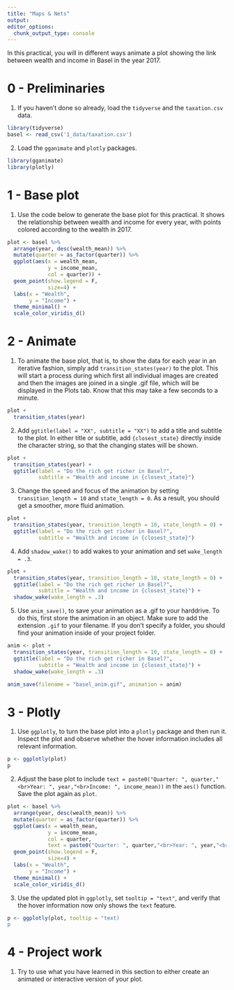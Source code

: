 ```yaml
---
title: "Maps & Nets"
output:
editor_options:
  chunk_output_type: console
---
```


In this practical, you will in different ways animate a plot showing the link between wealth and income in Basel in the year 2017.   

# 0 - Preliminaries

1. If you haven't done so already, load the `tidyverse` and the `taxation.csv` data. 

```r
library(tidyverse)
basel <- read_csv('1_data/taxation.csv')
```

2. Load the `gganimate` and `plotly` packages. 

```r
library(gganimate)
library(plotly)
```

# 1 - Base plot

1. Use the code below to generate the base plot for this practical. It shows the relationship between wealth and income for every year, with points colored according to the wealth in 2017.  

```r
plot <- basel %>% 
  arrange(year, desc(wealth_mean)) %>% 
  mutate(quarter = as_factor(quarter)) %>% 
  ggplot(aes(x = wealth_mean, 
             y = income_mean, 
             col = quarter)) +
  geom_point(show.legend = F, 
             size=4) + 
  labs(x = "Wealth", 
       y = "Income") +
  theme_minimal() +
  scale_color_viridis_d() 
```

# 2 - Animate

1. To animate the base plot, that is, to show the data for each year in an iterative fashion, simply add `transition_states(year)` to the plot. This will start a process during which first all individual images are created and then the images are joined in a single .gif file, which will be displayed in the Plots tab. Know that this may take a few seconds to a minute.

```r
plot + 
  transition_states(year)
```

2. Add `ggtitle(label = "XX", subtitle = "XX")` to add a title and subtitle to the plot. In either title or subtitle, add `{closest_state}` directly inside the character string, so that the changing states will be shown. 

```r
plot + 
  transition_states(year) +
  ggtitle(label = "Do the rich get richer in Basel?", 
          subtitle = "Wealth and income in {closest_state}")
```

3. Change the speed and focus of the animation by setting `transition_length = 10` and `state_length = 0`. As a result, you should get a smoother, more fluid animation. 

```r
plot + 
  transition_states(year, transition_length = 10, state_length = 0) +
  ggtitle(label = "Do the rich get richer in Basel?", 
          subtitle = "Wealth and income in {closest_state}")
```

4. Add `shadow_wake()` to add wakes to your animation and set `wake_length = .3`. 

```r
plot + 
  transition_states(year, transition_length = 10, state_length = 0) +
  ggtitle(label = "Do the rich get richer in Basel?", 
          subtitle = "Wealth and income in {closest_state}") +
  shadow_wake(wake_length = .3)
```

5. Use `anim_save()`, to save your animation as a .gif to your harddrive. To do this, first store the animation in an object. Make sure to add the extension `.gif` to your filename. If you don't specify a folder, you should find your animation inside of your project folder.   

```r
anim <- plot + 
  transition_states(year, transition_length = 10, state_length = 0) +
  ggtitle(label = "Do the rich get richer in Basel?", 
          subtitle = "Wealth and income in {closest_state}") +
  shadow_wake(wake_length = .3)

anim_save(filename = "basel_anim.gif", animation = anim)
```

# 3 - Plotly

1. Use `ggplotly`, to turn the base plot into a `plotly` package and then run it. Inspect the plot and observe whether the hover information includes all relevant information.  

```r
p <- ggplotly(plot)
p
```

2. Adjust the base plot to include `text = paste0("Quarter: ", quarter,"<br>Year: ", year,"<br>Income: ", income_mean))` in the `aes()` function. Save the plot again as `plot`. 

```r
plot <- basel %>% 
  arrange(year, desc(wealth_mean)) %>% 
  mutate(quarter = as_factor(quarter)) %>% 
  ggplot(aes(x = wealth_mean, 
             y = income_mean, 
             col = quarter,
             text = paste0("Quarter: ", quarter,"<br>Year: ", year,"<br>Income: ", income_mean)))) +
  geom_point(show.legend = F, 
             size=4) + 
  labs(x = "Wealth", 
       y = "Income") +
  theme_minimal() +
  scale_color_viridis_d() 
```

3. Use the updated plot in `ggplotly`, set `tooltip = "text"`, and verify that the hover information now only shows the `text` feature. 

```r
p <- ggplotly(plot, tooltip = "text)
p
```

# 4 - Project work

1. Try to use what you have learned in this section to either create an animated or interactive version of your plot. 
